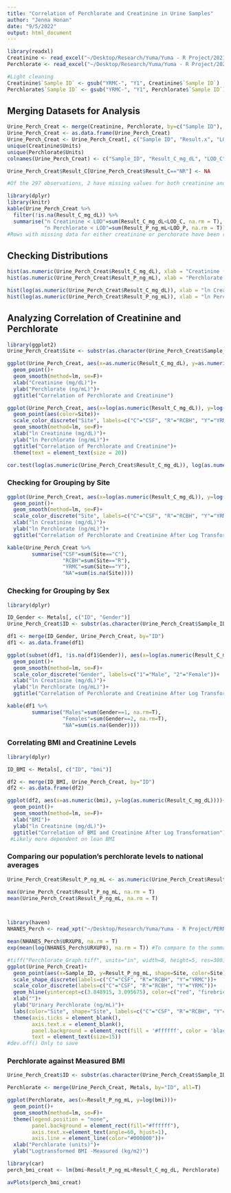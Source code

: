 ```yaml
---
title: "Correlation of Perchlorate and Creatinine in Urine Samples"
author: "Jenna Honan"
date: "9/5/2022"
output: html_document
---
```


```r
library(readxl)
Creatinine <- read_excel("~/Desktop/Research/Yuma/Yuma - R Project/2021-0072_Urinary Creatinine Results.xlsx", skip=6)
Perchlorate <- read_excel("~/Desktop/Research/Yuma/Yuma - R Project/2021-0072_Urinary Perchlorate Report.xlsx", skip=7)

#Light cleaning
Creatinine$`Sample ID` <- gsub("YRMC-", "Y1", Creatinine$`Sample ID`)
Perchlorate$`Sample ID` <- gsub("YRMC-", "Y1", Perchlorate$`Sample ID`)
```

## Merging Datasets for Analysis
```r
Urine_Perch_Creat <- merge(Creatinine, Perchlorate, by=c("Sample ID"), all = T)
Urine_Perch_Creat <- as.data.frame(Urine_Perch_Creat)
Urine_Perch_Creat <- Urine_Perch_Creat[, c("Sample ID", "Result.x", "LOD.x", "Result.y", "LOD.y")]
unique(Creatinine$Units)
unique(Perchlorate$Units)
colnames(Urine_Perch_Creat) <- c("Sample_ID", "Result_C_mg_dL", "LOD_C", "Result_P_ng_mL", "LOD_P")

Urine_Perch_Creat$Result_C[Urine_Perch_Creat$Result_C=="NR"] <- NA

#Of the 297 observations, 2 have missing values for both creatinine and perchlorate, and 1 has missing value for creatinine but measured values for perchlorate, such that 294 obersvations are paired with measured values.

library(dplyr)
library(knitr)
kable(Urine_Perch_Creat %>% 
  filter(!is.na(Result_C_mg_dL)) %>% 
  summarise("n Creatinine < LOD"=sum(Result_C_mg_dL<LOD_C, na.rm = T),
            "n Perchlorate < LOD"=sum(Result_P_ng_mL<LOD_P, na.rm = T)))
#Rows with missing data for either creatinine or perchorate have been removed from the dataset (DF=99%). No replacement needed - all detected values above LOD.
```

## Checking Distributions
```r
hist(as.numeric(Urine_Perch_Creat$Result_C_mg_dL), xlab = "Creatinine (mg/dL)", main = "Distribution of Creatinine Levels")
hist(as.numeric(Urine_Perch_Creat$Result_P_ng_mL), xlab = "Perchlorate (ng/mL)", main = "Distribution of Perchlorate Levels")

hist(log(as.numeric(Urine_Perch_Creat$Result_C_mg_dL)), xlab = "ln Creatinine (mg/dL)", main = "Distribution of Creatinine Levels After Log Transformation")
hist(log(as.numeric(Urine_Perch_Creat$Result_P_ng_mL)), xlab = "ln Perchlorate (ng/mL)", main = "Distribution of Perchlorate Levels After Log Transformation")
```

## Analyzing Correlation of Creatinine and Perchlorate
```r
library(ggplot2)
Urine_Perch_Creat$Site <- substr(as.character(Urine_Perch_Creat$Sample_ID),7,7)

ggplot(Urine_Perch_Creat, aes(x=as.numeric(Result_C_mg_dL), y=as.numeric(Result_P_ng_mL)))+
  geom_point()+
  geom_smooth(method=lm, se=F)+
  xlab("Creatinine (mg/dL)")+
  ylab("Perchlorate (ng/mL)")+
  ggtitle("Correlation of Perchlorate and Creatinine")

ggplot(Urine_Perch_Creat, aes(x=log(as.numeric(Result_C_mg_dL)), y=log(as.numeric(Result_P_ng_mL))))+
  geom_point(aes(color=Site))+
  scale_color_discrete("Site", labels=c("C"="CSF", "R"="RCBH", "Y"="YRMC"))+
  geom_smooth(method=lm, se=F)+
  xlab("ln Creatinine (mg/dL)")+
  ylab("ln Perchlorate (ng/mL)")+
  ggtitle("Correlation of Perchlorate and Creatinine")+
  theme(text = element_text(size = 20))

cor.test(log(as.numeric(Urine_Perch_Creat$Result_C_mg_dL)), log(as.numeric(Urine_Perch_Creat$Result_P_ng_mL)))
```

### Checking for Grouping by Site
```r

ggplot(Urine_Perch_Creat, aes(x=log(as.numeric(Result_C_mg_dL)), y=log(as.numeric(Result_P_ng_mL)), color=as.factor(Site)))+
  geom_point()+
  geom_smooth(method=lm, se=F)+
  scale_color_discrete("Site", labels=c("C"="CSF", "R"="RCBH", "Y"="YRMC"))+
  xlab("ln Creatinine (mg/dL)")+
  ylab("ln Perchlorate (ng/mL)")+
  ggtitle("Correlation of Perchlorate and Creatinine After Log Transformations by Location")

kable(Urine_Perch_Creat %>% 
        summarise("CSF"=sum(Site=="C"),
                  "RCBH"=sum(Site=="R"),
                  "YRMC"=sum(Site=="Y"),
                  "NA"=sum(is.na(Site))))
```

### Checking for Grouping by Sex
```r
library(dplyr)

ID_Gender <- Metals[, c("ID", "Gender")]
Urine_Perch_Creat$ID <- substr(as.character(Urine_Perch_Creat$Sample_ID),7,11)

df1 <- merge(ID_Gender, Urine_Perch_Creat, by="ID")
df1 <- as.data.frame(df1)

ggplot(subset(df1, !is.na(df1$Gender)), aes(x=log(as.numeric(Result_C_mg_dL)), y=log(as.numeric(Result_P_ng_mL)), color=as.factor(Gender)))+
  geom_point()+
  geom_smooth(method=lm, se=F)+
  scale_color_discrete("Gender", labels=c("1"="Male", "2"="Female"))+
  xlab("ln Creatinine (mg/dL)")+
  ylab("ln Perchlorate (ng/mL)")+
  ggtitle("Correlation of Perchlorate and Creatinine After Log Transformations by Sex")  

kable(df1 %>% 
        summarise("Males"=sum(Gender==1, na.rm=T),
                  "Females"=sum(Gender==2, na.rm=T),
                  "NA"=sum(is.na(Gender))))
```

### Correlating BMI and Creatinine Levels
```r
library(dplyr)

ID_BMI <- Metals[, c("ID", "bmi")]

df2 <- merge(ID_BMI, Urine_Perch_Creat, by="ID")
df2 <- as.data.frame(df2)

ggplot(df2, aes(x=as.numeric(bmi), y=log(as.numeric(Result_C_mg_dL))))+
  geom_point()+
  geom_smooth(method=lm, se=F)+
  xlab("BMI")+
  ylab("ln Creatinine (mg/dL)")+
  ggtitle("Correlation of BMI and Creatinine After Log Transformation")  
 #Likely more dependent on lean BMI
```

### Comparing our population's perchlorate levels to national averages
```r
Urine_Perch_Creat$Result_P_ng_mL <- as.numeric(Urine_Perch_Creat$Result_P_ng_mL)

max(Urine_Perch_Creat$Result_P_ng_mL, na.rm = T)
mean(Urine_Perch_Creat$Result_P_ng_mL, na.rm = T)



library(haven)
NHANES_Perch <- read_xpt("~/Desktop/Research/Yuma/Yuma - R Project/PERNT_J.XPT")

mean(NHANES_Perch$URXUP8, na.rm = T)
exp(mean(log(NHANES_Perch$URXUP8), na.rm = T)) #To compare to the summary table.

#tiff("Perchlorate_Graph.tiff", units="in", width=8, height=5, res=300) Only to save
ggplot(Urine_Perch_Creat)+
  geom_point(aes(x=Sample_ID, y=Result_P_ng_mL, shape=Site, color=Site), size=2)+
  scale_shape_discrete(labels=c("C"="CSF", "R"="RCBH", "Y"="YRMC"))+
  scale_color_discrete(labels=c("C"="CSF", "R"="RCBH", "Y"="YRMC"))+
  geom_hline(yintercept=c(3.848915, 3.095675), color=c("red", "firebrick"), linetype=c("solid", "dashed"))+ 
  xlab("")+
  ylab("Urinary Perchlorate (ng/mL)")+
  labs(color="Site", shape="Site", labels=c("C"="CSF", "R"="RCBH", "Y"="YRMC"))+
  theme(axis.ticks = element_blank(),
        axis.text.x = element_blank(),
        panel.background = element_rect(fill = '#ffffff', color = 'black'),
        text = element_text(size=15))
#dev.off() Only to save
```

### Perchlorate against Measured BMI
```r
Urine_Perch_Creat$ID <- substr(as.character(Urine_Perch_Creat$Sample_ID),7,11)

Perchlorate <- merge(Urine_Perch_Creat, Metals, by="ID", all=T)

ggplot(Perchlorate, aes(x=Result_P_ng_mL, y=log(bmi)))+
  geom_point()+
  geom_smooth(method=lm, se=F)+
  theme(legend.position = "none",
        panel.background = element_rect(fill="#ffffff"),
        axis.text.x=element_text(angle=60, hjust=1),
        axis.line = element_line(color="#000000"))+
  xlab("Perchlorate (units)")+
  ylab("Logtransformed BMI -Measured (kg/m2)")

library(car)
perch_bmi_creat <- lm(bmi~Result_P_ng_mL+Result_C_mg_dL, Perchlorate)

avPlots(perch_bmi_creat)
```
